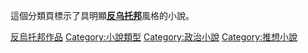 這個分類頁標示了具明顯'''[[反乌托邦|反乌托邦]]'''風格的小說。

[[Category:反烏托邦作品|]]
[[Category:小說類型|Category:小說類型]]
[[Category:政治小說|Category:政治小說]]
[[Category:推想小說|Category:推想小說]]